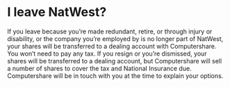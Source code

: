 # I leave NatWest?

If you leave because you’re made redundant, retire, or through injury or disability, or the company you’re employed by is no longer part of NatWest, your shares will be transferred to a dealing account with Computershare. You won’t need to pay any tax.
If you resign or you’re dismissed, your shares will be transferred to a dealing account, but Computershare will sell a number of shares to cover the tax and National Insurance due.
Computershare will be in touch with you at the time to explain your options.